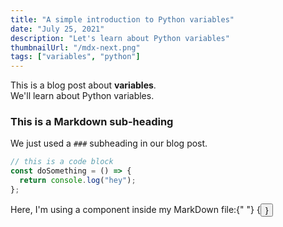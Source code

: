 ```yaml
---
title: "A simple introduction to Python variables"
date: "July 25, 2021"
description: "Let's learn about Python variables"
thumbnailUrl: "/mdx-next.png"
tags: ["variables", "python"]
---
```


<div>
  This is a blog post about <strong>variables</strong>. <br />
  We'll learn about Python variables.
</div>

### This is a Markdown sub-heading

We just used a `###` subheading in our blog post.

```typescript
// this is a code block
const doSomething = () => {
  return console.log("hey");
};
```

<div>
  Here, I'm using a component inside my MarkDown file:{" "}
  {<Button text={"Click me"} />}
</div>
